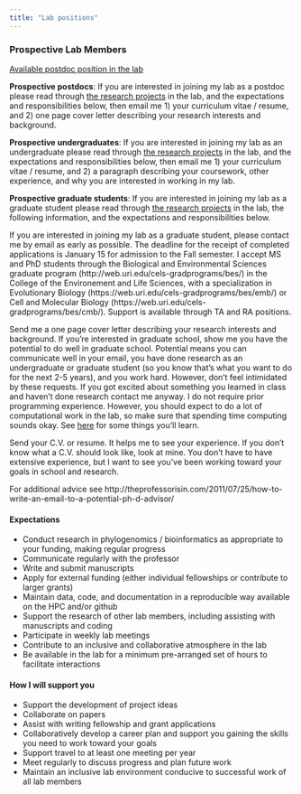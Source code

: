 ```yaml
---
title: "Lab positions"
---
```


### Prospective Lab Members

[Available postdoc position in the lab](postdoc.html)

**Prospective postdocs**: If you are interested in joining my lab as a postdoc please read through [the research projects](research.html) in the lab, and the expectations and responsibilities below, then email me 1) your curriculum vitae / resume, and 2) one page cover letter describing your research interests and background. 

**Prospective undergraduates**: If you are interested in joining my lab as an undergraduate please read through [the research projects](research.html) in the lab, and the expectations and responsibilities below, then email me 1) your curriculum vitae / resume, and 2) a paragraph describing your coursework, other experience, and why you are interested in working in my lab. 

**Prospective graduate students**: If you are interested in joining my lab as a graduate student please read through [the research projects](research.html) in the lab, the following information, and the expectations and responsibilities below. 

If you are interested in joining my lab as a graduate student, please contact me by email as early as possible. The deadline for the receipt of completed applications is January 15 for admission to the Fall semester. I accept MS and PhD students through the Biological and Environmental Sciences graduate program (http://web.uri.edu/cels-gradprograms/bes/) in the College of the Environement and Life Sciences, with a specialization in Evolutionary Biology (https://web.uri.edu/cels-gradprograms/bes/emb/) or Cell and Molecular Biology (https://web.uri.edu/cels-gradprograms/bes/cmb/). Support is available through TA and RA positions.

Send me a one page cover letter describing your research interests and background. If you're interested in graduate school, show me you have the potential to do well in graduate school. Potential means you can communicate well in your email, you have done research as an undergraduate or graduate student (so you know that’s what you want to do for the next 2-5 years), and you work hard. However, don't feel intimidated by these requests. If you got excited about something you learned in class and haven't done research contact me anyway. I do not require prior programming experience. However, you should expect to do a lot of computational work in the lab, so make sure that spending time computing sounds okay. See [here](https://sukumaranlab.org/resources/computational-skills/#a-modern-robust-object-oriented-and-scaleable-scripting-language-python) for some things you'll learn.

Send your C.V. or resume. It helps me to see your experience. If you don’t know what a C.V. should look like, look at mine. You don't have to have extensive experience, but I want to see you’ve been working toward your goals in school and research.

For additional advice see http://theprofessorisin.com/2011/07/25/how-to-write-an-email-to-a-potential-ph-d-advisor/

#### Expectations

* Conduct research in phylogenomics / bioinformatics as appropriate to your funding, making regular progress 
* Communicate regularly with the professor 
* Write and submit manuscripts
* Apply for external funding (either individual fellowships or contribute to larger grants)
* Maintain data, code, and documentation in a reproducible way available on the HPC and/or github
* Support the research of other lab members, including assisting with manuscripts and coding
* Participate in weekly lab meetings
* Contribute to an inclusive and collaborative atmosphere in the lab
* Be available in the lab for a minimum pre-arranged set of hours to facilitate interactions

#### How I will support you

* Support the development of project ideas
* Collaborate on papers 
* Assist with writing fellowship and grant applications
* Collaboratively develop a career plan and support you gaining the skills you need to work toward your goals
* Support travel to at least one meeting per year
* Meet regularly to discuss progress and plan future work
* Maintain an inclusive lab environment conducive to successful work of all lab members